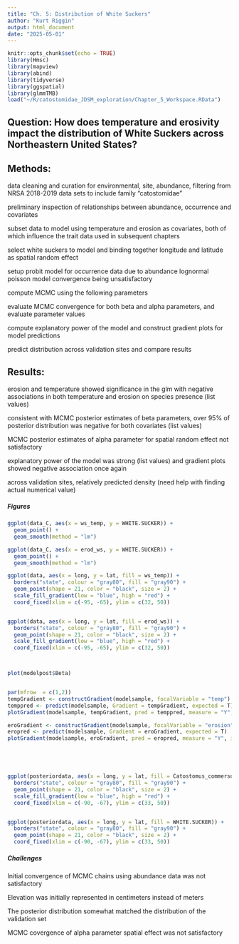```yaml
---
title: "Ch. 5: Distribution of White Suckers"
author: "Kurt Riggin"
output: html_document
date: "2025-05-01"
---
```


```r
knitr::opts_chunk$set(echo = TRUE)
library(Hmsc)
library(mapview)
library(abind)
library(tidyverse)
library(ggspatial)
library(glmmTMB)
load("~/R/catostomidae_JDSM_exploration/Chapter_5_Workspace.RData")
```

## Question: How does temperature and erosivity impact the distribution of White Suckers across Northeastern United States?


## Methods: 
data cleaning and curation for environmental, site, abundance, filtering from NRSA 2018-2019 data sets to include family "catostomidae"

preliminary inspection of relationships between abundance, occurrence and covariates

subset data to model using temperature and erosion as covariates, both of which influence the trait data used in subsequent chapters

select white suckers to model and binding together longitude and latitude as spatial random effect

setup probit model for occurrence data due to abundance lognormal poisson model convergence being unsatisfactory

compute MCMC using the following parameters

evaluate MCMC convergence for both beta and alpha parameters, and evaluate parameter values

compute explanatory power of the model and construct gradient plots for model predictions

predict distribution across validation sites and compare results



## Results:
erosion and temperature showed significance in the glm with negative associations in both temperature and erosion on species presence (list values)

consistent with MCMC posterior estimates of beta parameters, over 95% of posterior distribution was negative for both covariates (list values)

MCMC posterior estimates of alpha parameter for spatial random effect not satisfactory

explanatory power of the model was strong (list values) and gradient plots showed negative association once again

across validation sites, relatively predicted density (need help with finding actual numerical value)


##### Figures

```r
ggplot(data_C, aes(x = ws_temp, y = WHITE.SUCKER)) +
  geom_point() +
  geom_smooth(method = "lm")

ggplot(data_C, aes(x = erod_ws, y = WHITE.SUCKER)) +
  geom_point() +
  geom_smooth(method = "lm")

ggplot(data, aes(x = long, y = lat, fill = ws_temp)) +
  borders("state", colour = "gray80", fill = "gray90") +
  geom_point(shape = 21, color = "black", size = 2) +
  scale_fill_gradient(low = "blue", high = "red") +
  coord_fixed(xlim = c(-95, -65), ylim = c(32, 50))


ggplot(data, aes(x = long, y = lat, fill = erod_ws)) +
  borders("state", colour = "gray80", fill = "gray90") +
  geom_point(shape = 21, color = "black", size = 2) +
  scale_fill_gradient(low = "blue", high = "red") +
  coord_fixed(xlim = c(-95, -65), ylim = c(32, 50))



plot(modelpost$Beta)


par(mfrow  = c(1,2))
tempGradient <- constructGradient(modelsample, focalVariable = "temp")
temppred <- predict(modelsample, Gradient = tempGradient, expected = T)
plotGradient(modelsample, tempGradient, pred = temppred, measure = "Y", index = 1, showData = T)

eroGradient <- constructGradient(modelsample, focalVariable = "erosion")
eropred <- predict(modelsample, Gradient = eroGradient, expected = T)
plotGradient(modelsample, eroGradient, pred = eropred, measure = "Y", index = 1, showData = T)





ggplot(posteriordata, aes(x = long, y = lat, fill = Catostomus_commersonii)) +
  borders("state", colour = "gray80", fill = "gray90") +
  geom_point(shape = 21, color = "black", size = 2) +
  scale_fill_gradient(low = "blue", high = "red") +
  coord_fixed(xlim = c(-90, -67), ylim = c(33, 50))


ggplot(posteriordata, aes(x = long, y = lat, fill = WHITE.SUCKER)) +
  borders("state", colour = "gray80", fill = "gray90") +
  geom_point(shape = 21, color = "black", size = 2) +
  coord_fixed(xlim = c(-90, -67), ylim = c(33, 50))

```


##### Challenges

Initial convergence of MCMC chains using abundance data was not satisfactory


Elevation was initially represented in centimeters instead of meters


The posterior distribution somewhat matched the distribution of the validation set


MCMC covergence of alpha parameter spatial effect was not satisfactory